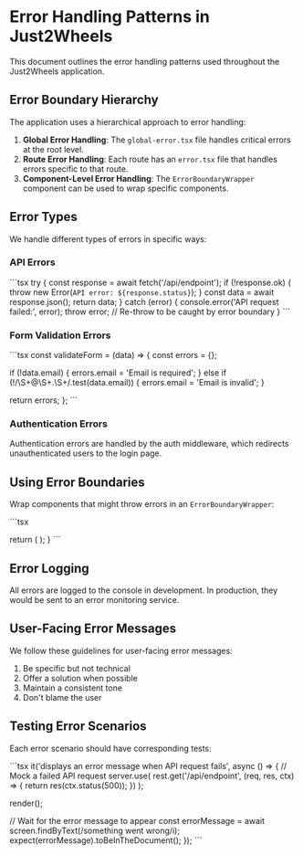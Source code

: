 # Error Handling Patterns in Just2Wheels

This document outlines the error handling patterns used throughout the Just2Wheels application.

## Error Boundary Hierarchy

The application uses a hierarchical approach to error handling:

1. **Global Error Handling**: The `global-error.tsx` file handles critical errors at the root level.
2. **Route Error Handling**: Each route has an `error.tsx` file that handles errors specific to that route.
3. **Component-Level Error Handling**: The `ErrorBoundaryWrapper` component can be used to wrap specific components.

## Error Types

We handle different types of errors in specific ways:

### API Errors

\`\`\`tsx
try {
  const response = await fetch('/api/endpoint');
  if (!response.ok) {
    throw new Error(`API error: ${response.status}`);
  }
  const data = await response.json();
  return data;
} catch (error) {
  console.error('API request failed:', error);
  throw error; // Re-throw to be caught by error boundary
}
\`\`\`

### Form Validation Errors

\`\`\`tsx
const validateForm = (data) => {
  const errors = {};
  
  if (!data.email) {
    errors.email = 'Email is required';
  } else if (!/\S+@\S+\.\S+/.test(data.email)) {
    errors.email = 'Email is invalid';
  }
  
  return errors;
};
\`\`\`

### Authentication Errors

Authentication errors are handled by the auth middleware, which redirects unauthenticated users to the login page.

## Using Error Boundaries

Wrap components that might throw errors in an `ErrorBoundaryWrapper`:

\`\`\`tsx

  return (
    <ErrorBoundaryWrapper>
      <ComponentThatMightThrow />
    </ErrorBoundaryWrapper>
  );
}
\`\`\`

## Error Logging

All errors are logged to the console in development. In production, they would be sent to an error monitoring service.

## User-Facing Error Messages

We follow these guidelines for user-facing error messages:

1. Be specific but not technical
2. Offer a solution when possible
3. Maintain a consistent tone
4. Don't blame the user

## Testing Error Scenarios

Each error scenario should have corresponding tests:

\`\`\`tsx
it('displays an error message when API request fails', async () => {
  // Mock a failed API request
  server.use(
    rest.get('/api/endpoint', (req, res, ctx) => {
      return res(ctx.status(500));
    })
  );
  
  render(<MyComponent />);
  
  // Wait for the error message to appear
  const errorMessage = await screen.findByText(/something went wrong/i);
  expect(errorMessage).toBeInTheDocument();
});
\`\`\`
